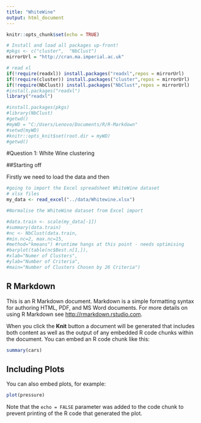 ```yaml
---
title: "WhiteWine"
output: html_document
---
```



```r
knitr::opts_chunk$set(echo = TRUE)
```


```r
# Install and load all packages up-front!
#pkgs <- c("cluster",  "NbClust")
mirrorUrl = "http://cran.ma.imperial.ac.uk"

# read xl
if(!require(readxl)) install.packages("readxl",repos = mirrorUrl)
if(!require(cluster)) install.packages("cluster",repos = mirrorUrl)
if(!require(NbClust)) install.packages("NbClust",repos = mirrorUrl)
#install.packages("readxl")
library("readxl")

#install.packages(pkgs)
#library(NbClust)
#getwd()
#myWD = "C:/Users/Lenovo/Documents/R/R-Markdown"
#setwd(myWD)
#knitr::opts_knit$set(root.dir = myWD)
#getwd()

```
#Question 1: White Wine clustering

##Starting off

Firstly we need to load the data and then 
```r
#going to import the Excel spreadsheet WhiteWine dataset
# xlsx files
my_data <- read_excel("../data/Whitewine.xlsx")
```

```r
#Normalise the WhiteWine dataset from Excel import

#data.train <- scale(my_data[-1])
#summary(data.train)
#nc <- NbClust(data.train,
#min.nc=2, max.nc=15,
#method="kmeans") #runtime hangs at this point - needs optimising
#barplot(table(nc$Best.n[1,]),
#xlab="Numer of Clusters",
#ylab="Number of Criteria",
#main="Number of Clusters Chosen by 26 Criteria")
```

## R Markdown

This is an R Markdown document. Markdown is a simple formatting syntax for authoring HTML, PDF, and MS Word documents. For more details on using R Markdown see <http://rmarkdown.rstudio.com>.

When you click the **Knit** button a document will be generated that includes both content as well as the output of any embedded R code chunks within the document. You can embed an R code chunk like this:

```r
summary(cars)
```

## Including Plots

You can also embed plots, for example:

```r
plot(pressure)
```

Note that the `echo = FALSE` parameter was added to the code chunk to prevent printing of the R code that generated the plot.
